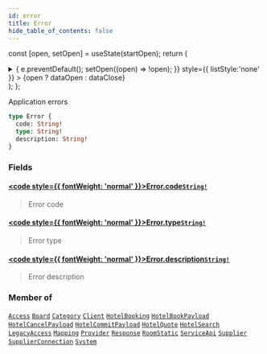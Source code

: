 ```yaml
---
id: error
title: Error
hide_table_of_contents: false
---
```






const [open, setOpen] = useState(startOpen);
return (
<details {...(open ? { open: true } : {})} className="details" style={{ border:'none', boxShadow:'none', background:'var(--ifm-background-color)' }}>
<summary
onClick={(e) => {
e.preventDefault();
setOpen((open) => !open);
}}
style={{ listStyle:'none' }} >
{open ? dataOpen : dataClose}
</summary>
{open && children}
</details>
);
};

Application errors

```graphql
type Error {
  code: String!
  type: String!
  description: String!
}
```

### Fields

#### [<code style={{ fontWeight: 'normal' }}>Error.<b>code</b></code>](#)<Bullet />[`String!`](/api/scalars/string) <Badge class="badge badge--secondary" text="non-null"/> <Badge class="badge badge--secondary" text="scalar"/>

> Error code

#### [<code style={{ fontWeight: 'normal' }}>Error.<b>type</b></code>](#)<Bullet />[`String!`](/api/scalars/string) <Badge class="badge badge--secondary" text="non-null"/> <Badge class="badge badge--secondary" text="scalar"/>

> Error type

#### [<code style={{ fontWeight: 'normal' }}>Error.<b>description</b></code>](#)<Bullet />[`String!`](/api/scalars/string) <Badge class="badge badge--secondary" text="non-null"/> <Badge class="badge badge--secondary" text="scalar"/>

> Error description

### Member of

[`Access`](/api/objects/access) <Badge class="badge badge--secondary" text="object"/><Bullet />[`Board`](/api/objects/board) <Badge class="badge badge--secondary" text="object"/><Bullet />[`Category`](/api/objects/category) <Badge class="badge badge--secondary" text="object"/><Bullet />[`Client`](/api/objects/client) <Badge class="badge badge--secondary" text="object"/><Bullet />[`HotelBooking`](/api/objects/hotel-booking) <Badge class="badge badge--secondary" text="object"/><Bullet />[`HotelBookPayload`](/api/objects/hotel-book-payload) <Badge class="badge badge--secondary" text="object"/><Bullet />[`HotelCancelPayload`](/api/objects/hotel-cancel-payload) <Badge class="badge badge--secondary" text="object"/><Bullet />[`HotelCommitPayload`](/api/objects/hotel-commit-payload) <Badge class="badge badge--secondary" text="object"/><Bullet />[`HotelQuote`](/api/objects/hotel-quote) <Badge class="badge badge--secondary" text="object"/><Bullet />[`HotelSearch`](/api/objects/hotel-search) <Badge class="badge badge--secondary" text="object"/><Bullet />[`LegacyAccess`](/api/objects/legacy-access) <Badge class="badge badge--secondary" text="object"/><Bullet />[`Mapping`](/api/objects/mapping) <Badge class="badge badge--secondary" text="object"/><Bullet />[`Provider`](/api/objects/provider) <Badge class="badge badge--secondary" text="object"/><Bullet />[`Response`](/api/interfaces/response) <Badge class="badge badge--secondary" text="interface"/><Bullet />[`RoomStatic`](/api/objects/room-static) <Badge class="badge badge--secondary" text="object"/><Bullet />[`ServiceApi`](/api/objects/service-api) <Badge class="badge badge--secondary" text="object"/><Bullet />[`Supplier`](/api/objects/supplier) <Badge class="badge badge--secondary" text="object"/><Bullet />[`SupplierConnection`](/api/objects/supplier-connection) <Badge class="badge badge--secondary" text="object"/><Bullet />[`System`](/api/objects/system) <Badge class="badge badge--secondary" text="object"/>
